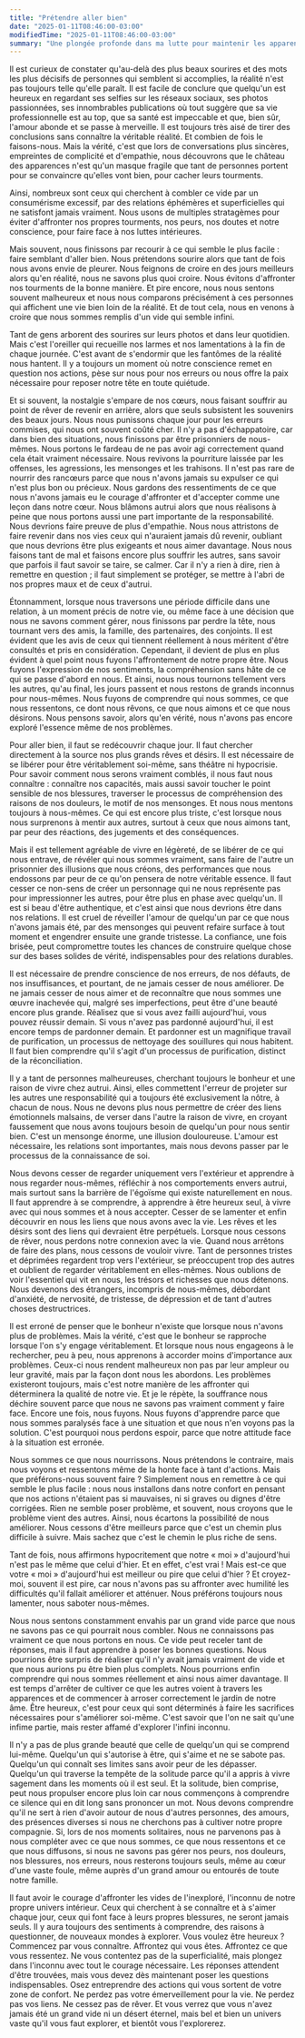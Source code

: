 ```yaml
---
title: "Prétendre aller bien"
date: "2025-01-11T08:46:00-03:00"
modifiedTime: "2025-01-11T08:46:00-03:00"
summary: "Une plongée profonde dans ma lutte pour maintenir les apparences et retrouver mon vrai moi"
---
```


Il est curieux de constater qu'au-delà des plus beaux sourires et des mots les plus décisifs de personnes qui semblent si accomplies, la réalité n'est pas toujours telle qu'elle paraît. Il est facile de conclure que quelqu'un est heureux en regardant ses selfies sur les réseaux sociaux, ses photos passionnées, ses innombrables publications où tout suggère que sa vie professionnelle est au top, que sa santé est impeccable et que, bien sûr, l'amour abonde et se passe à merveille. Il est toujours très aisé de tirer des conclusions sans connaître la véritable réalité. Et combien de fois le faisons-nous. Mais la vérité, c'est que lors de conversations plus sincères, empreintes de complicité et d'empathie, nous découvrons que le château des apparences n'est qu'un masque fragile que tant de personnes portent pour se convaincre qu'elles vont bien, pour cacher leurs tourments.

Ainsi, nombreux sont ceux qui cherchent à combler ce vide par un consumérisme excessif, par des relations éphémères et superficielles qui ne satisfont jamais vraiment. Nous usons de multiples stratagèmes pour éviter d'affronter nos propres tourments, nos peurs, nos doutes et notre conscience, pour faire face à nos luttes intérieures.

Mais souvent, nous finissons par recourir à ce qui semble le plus facile : faire semblant d'aller bien. Nous prétendons sourire alors que tant de fois nous avons envie de pleurer. Nous feignons de croire en des jours meilleurs alors qu'en réalité, nous ne savons plus quoi croire. Nous évitons d'affronter nos tourments de la bonne manière. Et pire encore, nous nous sentons souvent malheureux et nous nous comparons précisément à ces personnes qui affichent une vie bien loin de la réalité. Et de tout cela, nous en venons à croire que nous sommes remplis d'un vide qui semble infini.

Tant de gens arborent des sourires sur leurs photos et dans leur quotidien. Mais c'est l'oreiller qui recueille nos larmes et nos lamentations à la fin de chaque journée. C'est avant de s'endormir que les fantômes de la réalité nous hantent. Il y a toujours un moment où notre conscience remet en question nos actions, pèse sur nous pour nos erreurs ou nous offre la paix nécessaire pour reposer notre tête en toute quiétude.

Et si souvent, la nostalgie s'empare de nos cœurs, nous faisant souffrir au point de rêver de revenir en arrière, alors que seuls subsistent les souvenirs des beaux jours. Nous nous punissons chaque jour pour les erreurs commises, qui nous ont souvent coûté cher. Il n'y a pas d'échappatoire, car dans bien des situations, nous finissons par être prisonniers de nous-mêmes. Nous portons le fardeau de ne pas avoir agi correctement quand cela était vraiment nécessaire. Nous revivons la pourriture laissée par les offenses, les agressions, les mensonges et les trahisons. Il n'est pas rare de nourrir des rancœurs parce que nous n'avons jamais su expulser ce qui n'est plus bon ou précieux. Nous gardons des ressentiments de ce que nous n'avons jamais eu le courage d'affronter et d'accepter comme une leçon dans notre cœur. Nous blâmons autrui alors que nous réalisons à peine que nous portons aussi une part importante de la responsabilité. Nous devrions faire preuve de plus d'empathie. Nous nous attristons de faire revenir dans nos vies ceux qui n'auraient jamais dû revenir, oubliant que nous devrions être plus exigeants et nous aimer davantage. Nous nous faisons tant de mal et faisons encore plus souffrir les autres, sans savoir que parfois il faut savoir se taire, se calmer. Car il n'y a rien à dire, rien à remettre en question ; il faut simplement se protéger, se mettre à l'abri de nos propres maux et de ceux d'autrui.

Étonnamment, lorsque nous traversons une période difficile dans une relation, à un moment précis de notre vie, ou même face à une décision que nous ne savons comment gérer, nous finissons par perdre la tête, nous tournant vers des amis, la famille, des partenaires, des conjoints. Il est évident que les avis de ceux qui tiennent réellement à nous méritent d'être consultés et pris en considération. Cependant, il devient de plus en plus évident à quel point nous fuyons l'affrontement de notre propre être. Nous fuyons l'expression de nos sentiments, la compréhension sans hâte de ce qui se passe d'abord en nous. Et ainsi, nous nous tournons tellement vers les autres, qu'au final, les jours passent et nous restons de grands inconnus pour nous-mêmes. Nous fuyons de comprendre qui nous sommes, ce que nous ressentons, ce dont nous rêvons, ce que nous aimons et ce que nous désirons. Nous pensons savoir, alors qu'en vérité, nous n'avons pas encore exploré l'essence même de nos problèmes.

Pour aller bien, il faut se redécouvrir chaque jour. Il faut chercher directement à la source nos plus grands rêves et désirs. Il est nécessaire de se libérer pour être véritablement soi-même, sans théâtre ni hypocrisie. Pour savoir comment nous serons vraiment comblés, il nous faut nous connaître : connaître nos capacités, mais aussi savoir toucher le point sensible de nos blessures, traverser le processus de compréhension des raisons de nos douleurs, le motif de nos mensonges. Et nous nous mentons toujours à nous-mêmes. Ce qui est encore plus triste, c'est lorsque nous nous surprenons à mentir aux autres, surtout à ceux que nous aimons tant, par peur des réactions, des jugements et des conséquences.

Mais il est tellement agréable de vivre en légèreté, de se libérer de ce qui nous entrave, de révéler qui nous sommes vraiment, sans faire de l'autre un prisonnier des illusions que nous créons, des performances que nous endossons par peur de ce qu'on pensera de notre véritable essence. Il faut cesser ce non-sens de créer un personnage qui ne nous représente pas pour impressionner les autres, pour être plus en phase avec quelqu'un. Il est si beau d'être authentique, et c'est ainsi que nous devrions être dans nos relations. Il est cruel de réveiller l'amour de quelqu'un par ce que nous n'avons jamais été, par des mensonges qui peuvent refaire surface à tout moment et engendrer ensuite une grande tristesse. La confiance, une fois brisée, peut compromettre toutes les chances de construire quelque chose sur des bases solides de vérité, indispensables pour des relations durables.

Il est nécessaire de prendre conscience de nos erreurs, de nos défauts, de nos insuffisances, et pourtant, de ne jamais cesser de nous améliorer. De ne jamais cesser de nous aimer et de reconnaître que nous sommes une œuvre inachevée qui, malgré ses imperfections, peut être d'une beauté encore plus grande. Réalisez que si vous avez failli aujourd'hui, vous pouvez réussir demain. Si vous n'avez pas pardonné aujourd'hui, il est encore temps de pardonner demain. Et pardonner est un magnifique travail de purification, un processus de nettoyage des souillures qui nous habitent. Il faut bien comprendre qu'il s'agit d'un processus de purification, distinct de la réconciliation.

Il y a tant de personnes malheureuses, cherchant toujours le bonheur et une raison de vivre chez autrui. Ainsi, elles commettent l'erreur de projeter sur les autres une responsabilité qui a toujours été exclusivement la nôtre, à chacun de nous. Nous ne devons plus nous permettre de créer des liens émotionnels malsains, de verser dans l'autre la raison de vivre, en croyant faussement que nous avons toujours besoin de quelqu'un pour nous sentir bien. C'est un mensonge énorme, une illusion douloureuse. L'amour est nécessaire, les relations sont importantes, mais nous devons passer par le processus de la connaissance de soi.

Nous devons cesser de regarder uniquement vers l'extérieur et apprendre à nous regarder nous-mêmes, réfléchir à nos comportements envers autrui, mais surtout sans la barrière de l'égoïsme qui existe naturellement en nous. Il faut apprendre à se comprendre, à apprendre à être heureux seul, à vivre avec qui nous sommes et à nous accepter. Cesser de se lamenter et enfin découvrir en nous les liens que nous avons avec la vie. Les rêves et les désirs sont des liens qui devraient être perpétuels. Lorsque nous cessons de rêver, nous perdons notre connexion avec la vie. Quand nous arrêtons de faire des plans, nous cessons de vouloir vivre. Tant de personnes tristes et déprimées regardent trop vers l'extérieur, se préoccupent trop des autres et oublient de regarder véritablement en elles-mêmes. Nous oublions de voir l'essentiel qui vit en nous, les trésors et richesses que nous détenons. Nous devenons des étrangers, incompris de nous-mêmes, débordant d'anxiété, de nervosité, de tristesse, de dépression et de tant d'autres choses destructrices.

Il est erroné de penser que le bonheur n'existe que lorsque nous n'avons plus de problèmes. Mais la vérité, c'est que le bonheur se rapproche lorsque l'on s'y engage véritablement. Et lorsque nous nous engageons à le rechercher, peu à peu, nous apprenons à accorder moins d'importance aux problèmes. Ceux-ci nous rendent malheureux non pas par leur ampleur ou leur gravité, mais par la façon dont nous les abordons. Les problèmes existeront toujours, mais c'est notre manière de les affronter qui déterminera la qualité de notre vie. Et je le répète, la souffrance nous déchire souvent parce que nous ne savons pas vraiment comment y faire face. Encore une fois, nous fuyons. Nous fuyons d'apprendre parce que nous sommes paralysés face à une situation et que nous n'en voyons pas la solution. C'est pourquoi nous perdons espoir, parce que notre attitude face à la situation est erronée.

Nous sommes ce que nous nourrissons. Nous prétendons le contraire, mais nous voyons et ressentons même de la honte face à tant d'actions. Mais que préférons-nous souvent faire ? Simplement nous en remettre à ce qui semble le plus facile : nous nous installons dans notre confort en pensant que nos actions n'étaient pas si mauvaises, ni si graves ou dignes d'être corrigées. Rien ne semble poser problème, et souvent, nous croyons que le problème vient des autres. Ainsi, nous écartons la possibilité de nous améliorer. Nous cessons d'être meilleurs parce que c'est un chemin plus difficile à suivre. Mais sachez que c'est le chemin le plus riche de sens.

Tant de fois, nous affirmons hypocritement que notre « moi » d'aujourd'hui n'est pas le même que celui d'hier. Et en effet, c'est vrai ! Mais est-ce que votre « moi » d'aujourd'hui est meilleur ou pire que celui d'hier ? Et croyez-moi, souvent il est pire, car nous n'avons pas su affronter avec humilité les difficultés qu'il fallait améliorer et atténuer. Nous préférons toujours nous lamenter, nous saboter nous-mêmes.

Nous nous sentons constamment envahis par un grand vide parce que nous ne savons pas ce qui pourrait nous combler. Nous ne connaissons pas vraiment ce que nous portons en nous. Ce vide peut receler tant de réponses, mais il faut apprendre à poser les bonnes questions. Nous pourrions être surpris de réaliser qu'il n'y avait jamais vraiment de vide et que nous aurions pu être bien plus complets. Nous pourrions enfin comprendre qui nous sommes réellement et ainsi nous aimer davantage. Il est temps d'arrêter de cultiver ce que les autres voient à travers les apparences et de commencer à arroser correctement le jardin de notre âme. Être heureux, c'est pour ceux qui sont déterminés à faire les sacrifices nécessaires pour s'améliorer soi-même. C'est savoir que l'on ne sait qu'une infime partie, mais rester affamé d'explorer l'infini inconnu.

Il n'y a pas de plus grande beauté que celle de quelqu'un qui se comprend lui-même. Quelqu'un qui s'autorise à être, qui s'aime et ne se sabote pas. Quelqu'un qui connaît ses limites sans avoir peur de les dépasser. Quelqu'un qui traverse la tempête de la solitude parce qu'il a appris à vivre sagement dans les moments où il est seul. Et la solitude, bien comprise, peut nous propulser encore plus loin car nous commençons à comprendre ce silence qui en dit long sans prononcer un mot. Nous devons comprendre qu'il ne sert à rien d'avoir autour de nous d'autres personnes, des amours, des présences diverses si nous ne cherchons pas à cultiver notre propre compagnie. Si, lors de nos moments solitaires, nous ne parvenons pas à nous compléter avec ce que nous sommes, ce que nous ressentons et ce que nous diffusons, si nous ne savons pas gérer nos peurs, nos douleurs, nos blessures, nos erreurs, nous resterons toujours seuls, même au cœur d'une vaste foule, même auprès d'un grand amour ou entourés de toute notre famille.

Il faut avoir le courage d'affronter les vides de l'inexploré, l'inconnu de notre propre univers intérieur. Ceux qui cherchent à se connaître et à s'aimer chaque jour, ceux qui font face à leurs propres blessures, ne seront jamais seuls. Il y aura toujours des sentiments à comprendre, des raisons à questionner, de nouveaux mondes à explorer. Vous voulez être heureux ? Commencez par vous connaître. Affrontez qui vous êtes. Affrontez ce que vous ressentez. Ne vous contentez pas de la superficialité, mais plongez dans l'inconnu avec tout le courage nécessaire. Les réponses attendent d'être trouvées, mais vous devez dès maintenant poser les questions indispensables. Osez entreprendre des actions qui vous sortent de votre zone de confort. Ne perdez pas votre émerveillement pour la vie. Ne perdez pas vos liens. Ne cessez pas de rêver. Et vous verrez que vous n'avez jamais été un grand vide ni un désert éternel, mais bel et bien un univers vaste qu'il vous faut explorer, et bientôt vous l'explorerez.
